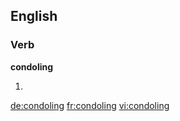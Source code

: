 
==English==

===Verb===
'''condoling'''

# {{present participle of|[[condole]]}}

[[de:condoling]]
[[fr:condoling]]
[[vi:condoling]]